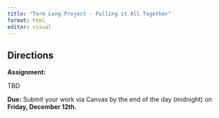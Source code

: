 ```yaml
---
title: "Term Long Project - Pulling it All Together"
format: html
editor: visual
---
```


## Directions

**Assignment:**

TBD

**Due:** Submit your work via Canvas by the end of the day (midnight) on **Friday, December 12th.**

## 
